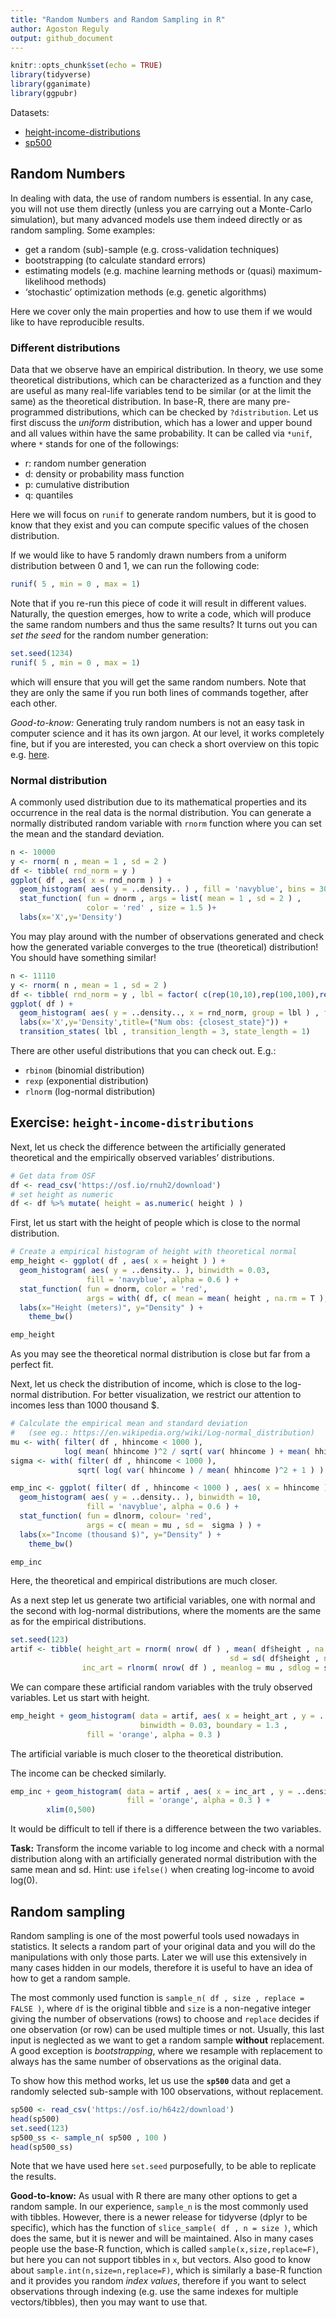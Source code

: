 ```yaml
---
title: "Random Numbers and Random Sampling in R"
author: Agoston Reguly
output: github_document
---
```


```r
knitr::opts_chunk$set(echo = TRUE)
library(tidyverse)
library(gganimate)
library(ggpubr)
```

Datasets: 

 - [height-income-distributions](https://gabors-data-analysis.com/datasets/#height-income-distributions)
 - [sp500](https://gabors-data-analysis.com/datasets/#sp500)

## Random Numbers

In dealing with data, the use of random numbers is essential. In any case, you will not use them directly (unless you are carrying out a Monte-Carlo simulation), but many advanced models use them indeed directly or as random sampling. Some examples:

-   get a random (sub)-sample (e.g. cross-validation techniques)
-   bootstrapping (to calculate standard errors)
-   estimating models (e.g. machine learning methods or (quasi) maximum-likelihood methods)
-   'stochastic' optimization methods (e.g. genetic algorithms)

Here we cover only the main properties and how to use them if we would like to have reproducible results.

### Different distributions

Data that we observe have an empirical distribution. In theory, we use some theoretical distributions, which can be characterized as a function and they are useful as many real-life variables tend to be similar (or at the limit the same) as the theoretical distribution. In base-R, there are many pre-programmed distributions, which can be checked by `?distribution`. Let us first discuss the *uniform* distribution, which has a lower and upper bound and all values within have the same probability. It can be called via `*unif`, where `*` stands for one of the followings:

-   r: random number generation
-   d: density or probability mass function
-   p: cumulative distribution
-   q: quantiles

Here we will focus on `runif` to generate random numbers, but it is good to know that they exist and you can compute specific values of the chosen distribution.

If we would like to have 5 randomly drawn numbers from a uniform distribution between 0 and 1, we can run the following code:

```r

runif( 5 , min = 0 , max = 1)

```

Note that if you re-run this piece of code it will result in different values. Naturally, the question emerges, how to write a code, which will produce the same random numbers and thus the same results? It turns out you can *set the seed* for the random number generation:

```r
set.seed(1234)
runif( 5 , min = 0 , max = 1)
```

which will ensure that you will get the same random numbers. Note that they are only the same if you run both lines of commands together, after each other.

*Good-to-know:* Generating truly random numbers is not an easy task in computer science and it has its own jargon. At our level, it works completely fine, but if you are interested, you can check a short overview on this topic e.g. [here](https://thecodeboss.dev/2017/05/why-random-numbers-are-impossible-in-software/).

### Normal distribution

A commonly used distribution due to its mathematical properties and its occurrence in the real data is the normal distribution. You can generate a normally distributed random variable with `rnorm` function where you can set the mean and the standard deviation.

```r

n <- 10000
y <- rnorm( n , mean = 1 , sd = 2 )
df <- tibble( rnd_norm = y )
ggplot( df , aes( x = rnd_norm ) ) +
  geom_histogram( aes( y = ..density.. ) , fill = 'navyblue', bins = 30 ) +
  stat_function( fun = dnorm , args = list( mean = 1 , sd = 2 ) ,
                 color = 'red' , size = 1.5 )+
  labs(x='X',y='Density')

```

You may play around with the number of observations generated and check how the generated variable converges to the true (theoretical) distribution! You should have something similar!

```r

n <- 11110
y <- rnorm( n , mean = 1 , sd = 2 )
df <- tibble( rnd_norm = y , lbl = factor( c(rep(10,10),rep(100,100),rep(1000,1000),rep(10000,10000) ) ) )
ggplot( df ) +
  geom_histogram( aes( y = ..density.., x = rnd_norm, group = lbl ) , fill = 'navyblue', bins = 30 ) +
  labs(x='X',y='Density',title=("Num obs: {closest_state}")) +
  transition_states( lbl , transition_length = 3, state_length = 1)


```


There are other useful distributions that you can check out. E.g.:

  - `rbinom` (binomial distribution)
  - `rexp` (exponential distribution)
  - `rlnorm` (log-normal distribution)

## Exercise: `height-income-distributions`

Next, let us check the difference between the artificially generated theoretical and the empirically observed variables' distributions.

```r
# Get data from OSF
df <- read_csv('https://osf.io/rnuh2/download')
# set height as numeric
df <- df %>% mutate( height = as.numeric( height ) )


```

First, let us start with the height of people which is close to the normal distribution.

```r

# Create a empirical histogram of height with theoretical normal
emp_height <- ggplot( df , aes( x = height ) ) +
  geom_histogram( aes( y = ..density.. ), binwidth = 0.03, 
                 fill = 'navyblue', alpha = 0.6 ) +
  stat_function( fun = dnorm, color = 'red',  
                 args = with( df, c( mean = mean( height , na.rm = T ), sd = sd( height , na.rm = T ) ) ) ) + 
  labs(x="Height (meters)", y="Density" ) +
    theme_bw()

emp_height

```

As you may see the theoretical normal distribution is close but far from a perfect fit.

Next, let us check the distribution of income, which is close to the log-normal distribution. For better visualization, we restrict our attention to incomes less than 1000 thousand $.

```r
# Calculate the empirical mean and standard deviation 
#   (see eg.: https://en.wikipedia.org/wiki/Log-normal_distribution)
mu <- with( filter( df , hhincome < 1000 ), 
            log( mean( hhincome )^2 / sqrt( var( hhincome ) + mean( hhincome )^2 ) ) )
sigma <- with( filter( df , hhincome < 1000 ),
               sqrt( log( var( hhincome ) / mean( hhincome )^2 + 1 ) ) )

emp_inc <- ggplot( filter( df , hhincome < 1000 ) , aes( x = hhincome ) ) +
  geom_histogram( aes( y = ..density.. ), binwidth = 10,
                 fill = 'navyblue', alpha = 0.6 ) +
  stat_function( fun = dlnorm, colour= 'red',  
                 args = c( mean = mu , sd =  sigma ) ) + 
  labs(x="Income (thousand $)", y="Density" ) +
    theme_bw()

emp_inc


```

Here, the theoretical and empirical distributions are much closer.

As a next step let us generate two artificial variables, one with normal and the second with log-normal distributions, where the moments are the same as for the empirical distributions.

```r
set.seed(123)
artif <- tibble( height_art = rnorm( nrow( df ) , mean( df$height , na.rm = T ), 
                                                 sd = sd( df$height , na.rm = T ) ) ,
                inc_art = rlnorm( nrow( df ) , meanlog = mu , sdlog = sigma ) )

```

We can compare these artificial random variables with the truly observed variables. Let us start with height.

```r

emp_height + geom_histogram( data = artif, aes( x = height_art , y = ..density.. ), 
                             binwidth = 0.03, boundary = 1.3 , 
                 fill = 'orange', alpha = 0.3 )

```

The artificial variable is much closer to the theoretical distribution.

The income can be checked similarly.

```r
emp_inc + geom_histogram( data = artif , aes( x = inc_art , y = ..density.. ), binwidth = 10,
                          fill = 'orange', alpha = 0.3 ) +
        xlim(0,500)

```

It would be difficult to tell if there is a difference between the two variables.

**Task:** Transform the income variable to log income and check with a normal distribution along with an artificially generated normal distribution with the same mean and sd. Hint: use `ifelse()` when creating log-income to avoid log(0).

## Random sampling

Random sampling is one of the most powerful tools used nowadays in statistics. It selects a random part of your original data and you will do the manipulations with only those parts. Later we will use this extensively in many cases hidden in our models, therefore it is useful to have an idea of how to get a random sample.

The most commonly used function is `sample_n( df , size , replace = FALSE )`, where `df` is the original tibble and `size` is a non-negative integer giving the number of observations (rows) to choose and `replace` decides if one observation (or row) can be used multiple times or not. Usually, this last input is neglected as we want to get a random sample **without** replacement. A good exception is *bootstrapping*, where we resample with replacement to always has the same number of observations as the original data.

To show how this method works, let us use the **`sp500`** data and get a randomly selected sub-sample with 100 observations, without replacement.

```r

sp500 <- read_csv('https://osf.io/h64z2/download')
head(sp500)
set.seed(123)
sp500_ss <- sample_n( sp500 , 100 )
head(sp500_ss)

```

Note that we have used here `set.seed` purposefully, to be able to replicate the results.

**Good-to-know:** As usual with R there are many other options to get a random sample. In our experience, `sample_n` is the most commonly used with tibbles. However, there is a newer release for tidyverse (dplyr to be specific), which has the function of `slice_sample( df , n = size )`, which does the same, but it is newer and will be maintained. Also in many cases people use the base-R function, which is called `sample(x,size,replace=F)`, but here you can not support tibbles in `x`, but vectors. Also good to know about `sample.int(n,size=n,replace=F)`, which is similarly a base-R function and it provides you random *index values*, therefore if you want to select observations through indexing (e.g. use the same indexes for multiple vectors/tibbles), then you may want to use that. 


